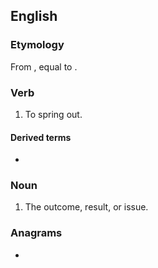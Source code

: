 ==English==

===Etymology===
From {{etyl|enm|en}} {{m|enm|outspringen}}, equal to {{prefix|out|spring|lang=en}}.

===Verb===
{{en-verb|outsprings|outspringing|outsprang|outsprung}}

# {{lb|en|intransitive}} To spring out.

====Derived terms====
* {{l|en|outspringing}}<!--noun-->

===Noun===
{{en-noun|?}}

# The outcome, result, or issue.

===Anagrams===
* {{anagrams|en|posturing|spring out|sprouting}}